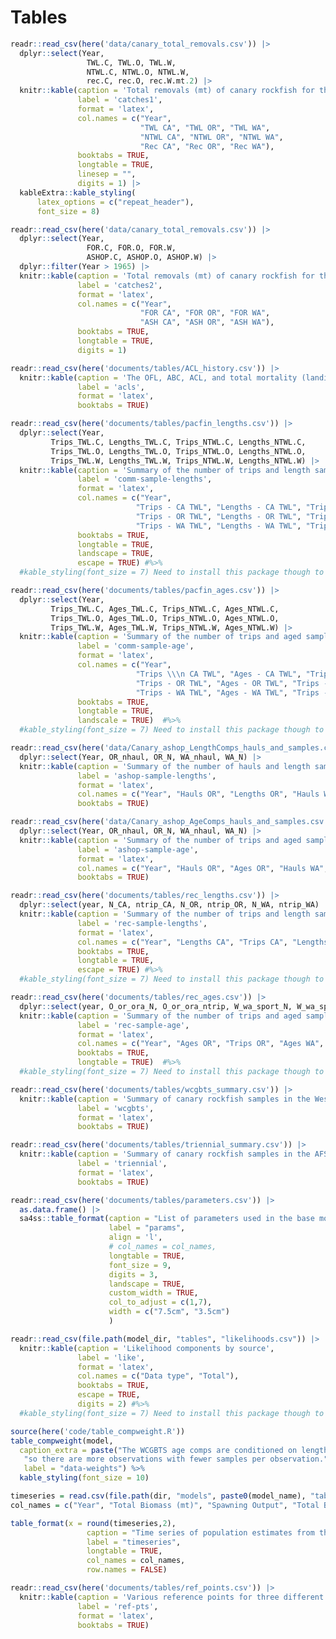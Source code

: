 \clearpage
\floatplacement{table}{H}

# Tables

<!-- ======================================================= -->
<!-- ********  Catch tables *************** --> 
<!-- ======================================================= -->

```r
readr::read_csv(here('data/canary_total_removals.csv')) |> 
  dplyr::select(Year,
                 TWL.C, TWL.O, TWL.W,
                 NTWL.C, NTWL.O, NTWL.W,
                 rec.C, rec.O, rec.W.mt.2) |>
  knitr::kable(caption = 'Total removals (mt) of canary rockfish for the trawl (TWL), non-trawl (NTWL), and the recreational (Rec) fleets used in the assessment model. See text for description of sources',
               label = 'catches1', 
               format = 'latex',
               col.names = c("Year", 
                             "TWL CA", "TWL OR", "TWL WA",
                             "NTWL CA", "NTWL OR", "NTWL WA",
                             "Rec CA", "Rec OR", "Rec WA"),
               booktabs = TRUE,
               longtable = TRUE,
               linesep = "",
               digits = 1) |>
  kableExtra::kable_styling(
      latex_options = c("repeat_header"),
      font_size = 8)
```

\newpage

```r
readr::read_csv(here('data/canary_total_removals.csv')) |> 
  dplyr::select(Year,
                 FOR.C, FOR.O, FOR.W,
                 ASHOP.C, ASHOP.O, ASHOP.W) |>
  dplyr::filter(Year > 1965) |>
  knitr::kable(caption = 'Total removals (mt) of canary rockfish for the foreign (FOR) and at-sea-hake (ASH) fleets used in the assessment model. Removals before 1966 are zero. See text for description of sources',
               label = 'catches2', 
               format = 'latex',
               col.names = c("Year",
                             "FOR CA", "FOR OR", "FOR WA",
                             "ASH CA", "ASH OR", "ASH WA"),
               booktabs = TRUE,
               longtable = TRUE,
               digits = 1)
```

\newpage

<!-- ======================================================= -->
<!-- ********  ACL tables *************** --> 
<!-- ======================================================= -->

```r
readr::read_csv(here('documents/tables/ACL_history.csv')) |>
  knitr::kable(caption = 'The OFL, ABC, ACL, and total mortality (landings + dead discards) in metric tons',
               label = 'acls', 
               format = 'latex',
               booktabs = TRUE)
```

\newpage

<!-- ======================================================= -->
<!-- ********  Commercial sample size tables *************** --> 
<!-- ======================================================= -->

```r
readr::read_csv(here('documents/tables/pacfin_lengths.csv')) |>
  dplyr::select(Year, 
         Trips_TWL.C, Lengths_TWL.C, Trips_NTWL.C, Lengths_NTWL.C,
         Trips_TWL.O, Lengths_TWL.O, Trips_NTWL.O, Lengths_NTWL.O,
         Trips_TWL.W, Lengths_TWL.W, Trips_NTWL.W, Lengths_NTWL.W) |>
  knitr::kable(caption = 'Summary of the number of trips and length samples for commercial trawl (TWL) and non-trawl (NTWL) fleets',
               label = 'comm-sample-lengths', 
               format = 'latex',
               col.names = c("Year",
                            "Trips - CA TWL", "Lengths - CA TWL", "Trips - CA NTWL", "Lengths - NCA TWL", 
                            "Trips - OR TWL", "Lengths - OR TWL", "Trips - OR NTWL", "Lengths - OR TWL", 
                            "Trips - WA TWL", "Lengths - WA TWL", "Trips - WA NTWL", "Lengths - WA TWL"),
               booktabs = TRUE,
               longtable = TRUE,
               landscape = TRUE,
               escape = TRUE) #%>%
  #kable_styling(font_size = 7) Need to install this package though to have this work
```

\newpage

```r

readr::read_csv(here('documents/tables/pacfin_ages.csv')) |>
  dplyr::select(Year, 
         Trips_TWL.C, Ages_TWL.C, Trips_NTWL.C, Ages_NTWL.C,
         Trips_TWL.O, Ages_TWL.O, Trips_NTWL.O, Ages_NTWL.O,
         Trips_TWL.W, Ages_TWL.W, Trips_NTWL.W, Ages_NTWL.W) |>
  knitr::kable(caption = 'Summary of the number of trips and aged samples for commercial trawl (TWL) and non-trawl (NTWL) fleets',
               label = 'comm-sample-age', 
               format = 'latex',
               col.names = c("Year",
                            "Trips \\\n CA TWL", "Ages - CA TWL", "Trips - CA NTWL", "Ages - NCA TWL", 
                            "Trips - OR TWL", "Ages - OR TWL", "Trips - OR NTWL", "Ages - OR TWL", 
                            "Trips - WA TWL", "Ages - WA TWL", "Trips - WA NTWL", "Ages - WA TWL"),
               booktabs = TRUE,
               longtable = TRUE,
               landscale = TRUE)  #%>%
  #kable_styling(font_size = 7) Need to install this package though to have this work
```

\newpage

<!-- ======================================================= -->
<!-- ********  ASHOP sample size tables *************** --> 
<!-- ======================================================= -->

```r
readr::read_csv(here('data/Canary_ashop_LengthComps_hauls_and_samples.csv')) |> 
  dplyr::select(Year, OR_nhaul, OR_N, WA_nhaul, WA_N) |>
  knitr::kable(caption = 'Summary of the number of hauls and length samples for the at-sea-hake fleets. No samples were collected in California',
               label = 'ashop-sample-lengths', 
               format = 'latex',
               col.names = c("Year", "Hauls OR", "Lengths OR", "Hauls WA", "Lengths WA"),
               booktabs = TRUE)
```

\newpage

```r
readr::read_csv(here('data/Canary_ashop_AgeComps_hauls_and_samples.csv')) |>
  dplyr::select(Year, OR_nhaul, OR_N, WA_nhaul, WA_N) |>
  knitr::kable(caption = 'Summary of the number of trips and aged samples for the at-sea-hake fleets. No samples were collected in California',
               label = 'ashop-sample-age', 
               format = 'latex',
               col.names = c("Year", "Hauls OR", "Ages OR", "Hauls WA", "Ages WA"),
               booktabs = TRUE)
```

\newpage

<!-- ======================================================= -->
<!-- ********  Recreational sample size tables *************** --> 
<!-- ======================================================= -->

```r
readr::read_csv(here('documents/tables/rec_lengths.csv')) |>
  dplyr::select(year, N_CA, ntrip_CA, N_OR, ntrip_OR, N_WA, ntrip_WA) |>
  knitr::kable(caption = 'Summary of the number of trips and length samples for recreational fleets',
               label = 'rec-sample-lengths', 
               format = 'latex',
               col.names = c("Year", "Lengths CA", "Trips CA", "Lengths OR", "Trips OR", "Lengths WA", "Trips WA"),
               booktabs = TRUE,
               longtable = TRUE,
               escape = TRUE) #%>%
  #kable_styling(font_size = 7) Need to install this package though to have this work
```

\newpage

```r
readr::read_csv(here('documents/tables/rec_ages.csv')) |>
  dplyr::select(year, O_or_ora_N, O_or_ora_ntrip, W_wa_sport_N, W_wa_sport_ntrip) |>
  knitr::kable(caption = 'Summary of the number of trips and aged samples for recreational fleets. No aged samples are available for the California recreational fleet',
               label = 'rec-sample-age', 
               format = 'latex',
               col.names = c("Year", "Ages OR", "Trips OR", "Ages WA", "Trips WA"),
               booktabs = TRUE,
               longtable = TRUE)  #%>%
  #kable_styling(font_size = 7) Need to install this package though to have this work
```

\newpage

<!-- ======================================================= -->
<!-- ********  Survey sample size tables *************** --> 
<!-- ======================================================= -->

```r
readr::read_csv(here('documents/tables/wcgbts_summary.csv')) |>
  knitr::kable(caption = 'Summary of canary rockfish samples in the West Coast Groundfish Bottomtrawl Survey (WCGBTS)',
               label = 'wcgbts', 
               format = 'latex',
               booktabs = TRUE)
```

\newpage

```r
readr::read_csv(here('documents/tables/triennial_summary.csv')) |>
  knitr::kable(caption = 'Summary of canary rockfish samples in the AFSC/NWFSC West Coast Triennial Shelf Survey (Triennial)',
               label = 'triennial', 
               format = 'latex',
               booktabs = TRUE)
```

\newpage

<!-- ======================================================= -->
<!-- ********  Model results *************** --> 
<!-- ======================================================= -->


```r
readr::read_csv(here('documents/tables/parameters.csv')) |>
  as.data.frame() |>
  sa4ss::table_format(caption = "List of parameters used in the base model, including estimated values and standard deviations (SD), bounds (minimum and maximum), estimation phase (negative values not estimated), status (indicates if parameters are near bounds), and prior type information (mean and SD).",
                      label = "params",
                      align = 'l',
                      # col_names = col_names,
                      longtable = TRUE,
                      font_size = 9,
                      digits = 3,
                      landscape = TRUE,
                      custom_width = TRUE,
                      col_to_adjust = c(1,7),
                      width = c("7.5cm", "3.5cm")
                      )
```

\newpage

```r
readr::read_csv(file.path(model_dir, "tables", "likelihoods.csv")) |>
  knitr::kable(caption = 'Likelihood components by source',
               label = 'like',
               format = 'latex',
               col.names = c("Data type", "Total"),
               booktabs = TRUE,
               escape = TRUE,
               digits = 2) #%>%
  #kable_styling(font_size = 7) Need to install this package though to have this work
```

\newpage

```r
source(here('code/table_compweight.R'))
table_compweight(model,
  caption_extra = paste("The WCGBTS age comps are conditioned on length,",
   "so there are more observations with fewer samples per observation."),
   label = "data-weights") %>%
  kable_styling(font_size = 10)
```

\newpage

<!-- ======================================================= -->
<!-- ********  Timeseries *************** --> 
<!-- ======================================================= -->

```r
timeseries = read.csv(file.path(dir, "models", paste0(model_name), "tables", "TimeSeries.csv"))
col_names = c("Year", "Total Biomass (mt)", "Spawning Output", "Total Biomass 5+ (mt)", "Fraction Unfished", "Age-0 Recruits", "Total Mortality (mt)", "1-SPR", "Exploitation Rate")

table_format(x = round(timeseries,2),
                 caption = "Time series of population estimates from the base model. Spawning output is in millions of eggs and age-0 recruits is in numbers of 1000s.",
                 label = "timeseries",
                 longtable = TRUE,
                 col_names = col_names,
                 row.names = FALSE)
```

\newpage

<!-- ======================================================= -->
<!-- ********  Reference points *************** --> 
<!-- ======================================================= -->

```r
readr::read_csv(here('documents/tables/ref_points.csv')) |>
  knitr::kable(caption = 'Various reference points for three different management targets', 
               label = 'ref-pts', 
               format = 'latex', 
               booktabs = TRUE)
```

\newpage

